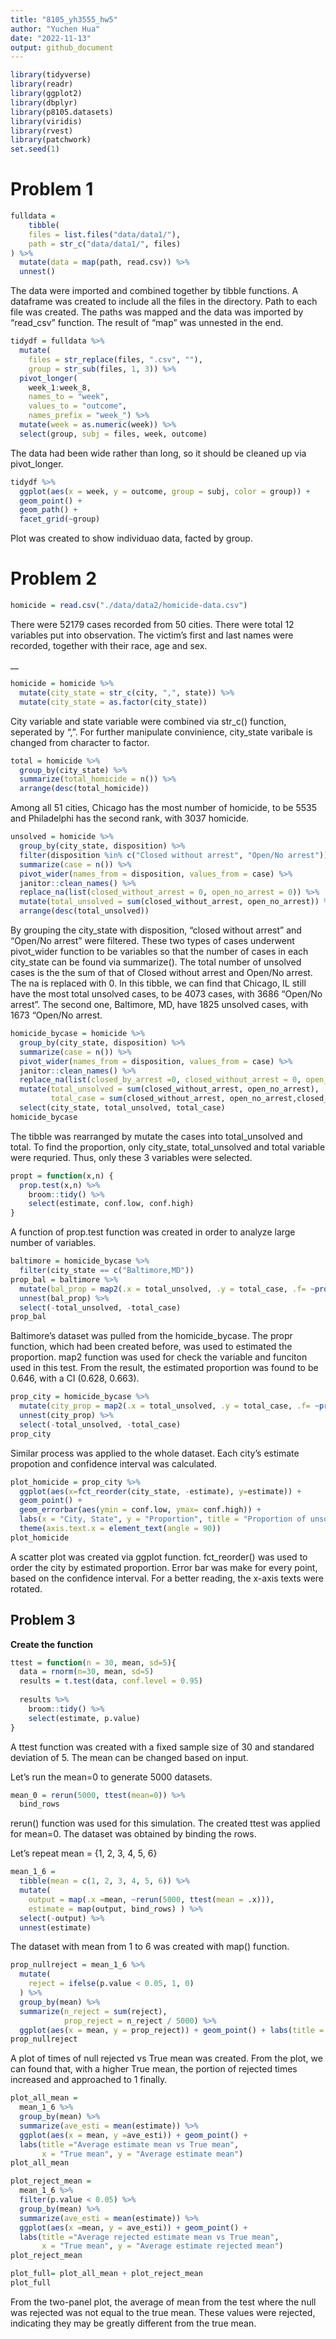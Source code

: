 ```yaml
---
title: "8105_yh3555_hw5"
author: "Yuchen Hua"
date: "2022-11-13"
output: github_document
---
```


```r
library(tidyverse)
library(readr)
library(ggplot2)
library(dbplyr)
library(p8105.datasets)
library(viridis)
library(rvest)
library(patchwork)
set.seed(1)
```

# Problem 1
```r
fulldata = 
    tibble(
    files = list.files("data/data1/"),
    path = str_c("data/data1/", files)
) %>%
  mutate(data = map(path, read.csv)) %>%
  unnest()
```
The data were imported and combined together by tibble functions. A dataframe was created to include all the files in the directory. Path to each file was created. The paths was mapped and the data was imported by "read_csv" function. The result of "map" was unnested in the end. 

```r
tidydf = fulldata %>%
  mutate( 
    files = str_replace(files, ".csv", ""),
    group = str_sub(files, 1, 3)) %>%
  pivot_longer(
    week_1:week_8,
    names_to = "week",
    values_to = "outcome",
    names_prefix = "week_") %>%
  mutate(week = as.numeric(week)) %>%
  select(group, subj = files, week, outcome)
```
The data had been wide rather than long, so it should be cleaned up via pivot_longer.


```r
tidydf %>%
  ggplot(aes(x = week, y = outcome, group = subj, color = group)) +
  geom_point() +
  geom_path() +
  facet_grid(~group)
```
Plot was created to show individuao data, facted by group. 
 
#  Problem 2
```r
homicide = read.csv("./data/data2/homicide-data.csv")
```
There were 52179 cases recorded from 50 cities. There were total 12 variables put into observation. The victim's first and last names were recorded, together with their race, age and sex. 

__
```r
homicide = homicide %>%
  mutate(city_state = str_c(city, ",", state)) %>%
  mutate(city_state = as.factor(city_state))
```
City variable and state variable were combined via str_c() function, seperated by ",". For further manipulate convinience, city_state varibale is changed from character to factor. 
```r
total = homicide %>%
  group_by(city_state) %>%
  summarize(total_homicide = n()) %>% 
  arrange(desc(total_homicide))
```
Among all 51 cities, Chicago has the most number of homicide, to be 5535 and Philadelphi has the second rank, with 3037 homicide. 

```r
unsolved = homicide %>%
  group_by(city_state, disposition) %>% 
  filter(disposition %in% c("Closed without arrest", "Open/No arrest")) %>% 
  summarize(case = n()) %>%
  pivot_wider(names_from = disposition, values_from = case) %>%
  janitor::clean_names() %>%
  replace_na(list(closed_without_arrest = 0, open_no_arrest = 0)) %>%
  mutate(total_unsolved = sum(closed_without_arrest, open_no_arrest)) %>% 
  arrange(desc(total_unsolved))
```
By grouping the city_state with disposition, "closed without arrest" and "Open/No arrest" were filtered. These two types of cases underwent pivot_wider function to be variables so that the number of cases in each city_state can be found via summarize(). The total number of unsolved cases is the the sum of that of Closed without arrest and Open/No arrest. The na is replaced with 0. 
In this tibble, we can find that Chicago, IL still have the most total unsolved cases, to be 4073 cases, with 3686 "Open/No arrest". The second one, Baltimore, MD, have 1825 unsolved cases, with 1673 "Open/No arrest.

```r
homicide_bycase = homicide %>%
  group_by(city_state, disposition) %>% 
  summarize(case = n()) %>%
  pivot_wider(names_from = disposition, values_from = case) %>% 
  janitor::clean_names() %>%
  replace_na(list(closed_by_arrest =0, closed_without_arrest = 0, open_no_arrest = 0)) %>%
  mutate(total_unsolved = sum(closed_without_arrest, open_no_arrest),
         total_case = sum(closed_without_arrest, open_no_arrest,closed_by_arrest)) %>% 
  select(city_state, total_unsolved, total_case)
homicide_bycase
```
The tibble was rearranged by mutate the cases into total_unsolved and total. To find the proportion, only city_state, total_unsolved and total variable were requried. Thus, only these 3 variables were selected. 


```r
propt = function(x,n) {
  prop.test(x,n) %>%
    broom::tidy() %>%
    select(estimate, conf.low, conf.high)
}
```
A function of prop.test function was created in order to analyze large number of variables. 

```r
baltimore = homicide_bycase %>%
  filter(city_state == c("Baltimore,MD"))
prop_bal = baltimore %>%
  mutate(bal_prop = map2(.x = total_unsolved, .y = total_case, .f= ~propt(x = .x, n = .y))) %>%
  unnest(bal_prop) %>%
  select(-total_unsolved, -total_case)
prop_bal
```
Baltimore's dataset was pulled from the homicide_bycase. The propr function, which had been created before, was used to estimated the proportion. map2 function was used for check the variable and funciton used in this test. From the result, the estimated proportion was found to be 0.646, with a CI (0.628, 0.663). 

```r
prop_city = homicide_bycase %>%
  mutate(city_prop = map2(.x = total_unsolved, .y = total_case, .f= ~propt(x = .x, n = .y))) %>%
  unnest(city_prop) %>% 
  select(-total_unsolved, -total_case)
prop_city
```
Similar process was applied to the whole dataset. Each city's estimate propotion and confidence interval was calculated. 


```r
plot_homicide = prop_city %>%
  ggplot(aes(x=fct_reorder(city_state, -estimate), y=estimate)) + 
  geom_point() + 
  geom_errorbar(aes(ymin = conf.low, ymax= conf.high)) + 
  labs(x = "City, State", y = "Proportion", title = "Proportion of unsolved homicide") + 
  theme(axis.text.x = element_text(angle = 90))
plot_homicide
```
A scatter plot was created via ggplot function. fct_reorder() was used to order the city by estimated proportion. Error bar was make for every point, based on the confidence interval. For a better reading, the x-axis texts were rotated.   


## Problem 3 ##
__Create the function__
```r
ttest = function(n = 30, mean, sd=5){
  data = rnorm(n=30, mean, sd=5)
  results = t.test(data, conf.level = 0.95)
  
  results %>%
    broom::tidy() %>% 
    select(estimate, p.value)
}
```
A ttest function was created with a fixed sample size of 30 and standared deviation of 5. The mean can be changed based on input. 

Let's run the mean=0 to generate 5000 datasets. 
```r
mean_0 = rerun(5000, ttest(mean=0)) %>%
  bind_rows
```
rerun() function was used for this simulation. The created ttest was applied for mean=0. The dataset was obtained by binding the rows. 


Let's repeat mean = {1, 2, 3, 4, 5, 6}
```r
mean_1_6 = 
  tibble(mean = c(1, 2, 3, 4, 5, 6)) %>%
  mutate(
    output = map(.x =mean, ~rerun(5000, ttest(mean = .x))),
    estimate = map(output, bind_rows) ) %>%
  select(-output) %>%
  unnest(estimate)
```
The dataset with mean from 1 to 6 was created with map() function. 

```r
prop_nullreject = mean_1_6 %>%
  mutate(
    reject = ifelse(p.value < 0.05, 1, 0)
  ) %>%
  group_by(mean) %>%
  summarize(n_reject = sum(reject),
            prop_reject = n_reject / 5000) %>%
  ggplot(aes(x = mean, y = prop_reject)) + geom_point() + labs(title = "Proportion of nll rejected", x = "True Mean", y= "Proportion of reject")
prop_nullreject
```
A plot of times of null rejected vs True mean was created. From the plot, we can found that, with a higher True mean, the portion of rejected times increased and approached to 1 finally. 

```r
plot_all_mean = 
  mean_1_6 %>%
  group_by(mean) %>%
  summarize(ave_esti = mean(estimate)) %>%
  ggplot(aes(x = mean, y =ave_esti)) + geom_point() +
  labs(title ="Average estimate mean vs True mean",
       x = "True mean", y = "Average estimate mean")
plot_all_mean
```

```r
plot_reject_mean =
  mean_1_6 %>%
  filter(p.value < 0.05) %>%
  group_by(mean) %>%
  summarize(ave_esti = mean(estimate)) %>%
  ggplot(aes(x =mean, y = ave_esti)) + geom_point() +
  labs(title ="Average rejected estimate mean vs True mean",
       x = "True mean", y = "Average estimate rejected mean")
plot_reject_mean
```

```r
plot_full= plot_all_mean + plot_reject_mean
plot_full
```

From the two-panel plot, the average of mean from the test where the null was rejected was not equal to the true mean. These values were rejected, indicating they may be greatly different from the true mean. 


